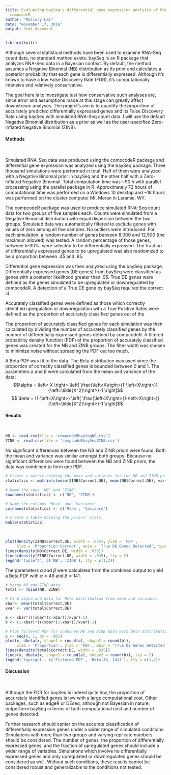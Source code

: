 ```yaml
---
title: Evaluating baySeq's differential gene expression analysis of RNA-Seq data with
  compcodeR
author: "Mallory Lai"
date: "November 17, 2016"
output: html_document
---
```

```r
library(knitr)
```

Although several statistical methods have been used to examine RNA-Seq count data, no standard method exists. baySeq is an R package that analyzes RNA-Seq data in a Bayesian context. By default, the method assumes a Negative Binomial (NB) distribution as its prior and calculates a posterior probability that each gene is differentially expressed. Although it's known to have a low False Discovery Rate (FDR), it's computationally intensive and relatively conservative. 

The goal here is to investigate just how conservative such analyses are, since error and assumptions made at this stage can greatly affect downstream analyses. The project's aim is to quantify the proportion of accurately predicted differentially expressed genes and its False Discovery Rate using baySeq with simulated RNA-Seq count data. I will use the default Negative Binomial distribution as a prior as well as the user-specified Zero-Inflated Negative Binomial (ZINB). 

#### Methods
&nbsp;

  Simulated RNA-Seq data was produced using the compcodeR package and differential gene expression was analyzed using the baySeq package. Three thousand simulations were performed in total. Half of them were analyzed with a Negative Binomial prior in baySeq and the other half with a Zero-Inflated Negative Binomial. Total computation time was ~90 h with parallel processing using the parallel package in R. Approximately 72 hours of computational time was performed on a Windows 10 desktop and ~18 hours was performed on the cluster computer Mt. Moran in Laramie, WY. 

  The compcodeR package was used to produce simulated RNA-Seq count data for two groups of five samples each. Counts were simulated from a Negative Binomial distribution with equal dispersion between the two groups. Simulated data was automatically filtered to exclude genes with values of zero among all five samples. No outliers were introduced. For each simulation, a random number of genes between 8,000 and 12,500 (the maximum allowed) was tested. A random percentage of those genes, between 5-30%, were selected to be differentially expressed. The fraction of differentially expressed genes to be upregulated was also randomized to be a proportion between .45 and .65.  

  Differential gene expression was then analyzed using the baySeq package. Differentially expressed genes (DE genes) from baySeq were classified as genes with a posterior likelihood greater than .95. True DE genes were defined as the genes simulated to be upregulated or downregulated by compcodeR. A detection of a True DE gene by baySeq required the correct id
  
  Accurately classified genes were defined as those which correctly identified upregulation or downregulation with a  True Positive Rates were defined as the proportion of accurately classified genes out of the
  
  The proportion of accurately classified genes for each simulation was then calculated by dividing the number of accurately classified genes by the number of differentially expressed genes defined by compcodeR. A filtered probability density function (PDF) of the proportion of accurately classified genes was created for the NB and ZINB groups. The filter width was chosen to minimize noise without spreading the PDF out too much. 

  A Beta PDF was fit to the data. The Beta distribution was used since the proportion of correctly classified genes is bounded between 0 and 1. The parameters $\alpha$ and $\beta$ were calculated from the mean and variance of the data:   
  $$\alpha = \left< X \right> \left[ \frac{\left<X\right>(1-\left<X\right>)}{\left<\tilde{X^2}\right>}-1  \right]$$ 
 $$ \beta = (1-\left<X\right>) \left[ \frac{\left<X\right>(1-\left<X\right>)}{\left<\tilde{X^2}\right>}-1  \right]$$

#### Results  
&nbsp;

```r
NB <- read.csv(file = 'compcodeRbaySeqNB.csv')
ZINB <- read.csv(file = 'compcodeRbaySeqZINB.csv')
```
  No significant differences between the NB and ZINB priors were found. Both the mean and variance was similar amongst both groups. Because no significant differences were found between the NB and ZINB priors, the data was combined to form one PDF. 
```r
# Create a matrix holding the mean and variance for the NB and ZINB priors.
statistics <- matrix(c(mean(ZINB$Correct.DE), mean(NB$Correct.DE), var(ZINB$Correct.DE), var(NB$Correct.DE)), nrow = 2)

# Name the rows 'NB' and 'ZINB'.
rownames(statistics) <- c('NB', 'ZINB')

# Name the columns 'Mean' and 'Variance'. 
colnames(statistics) <- c('Mean', 'Variance')

# Create a table holding the priors' stats.
kable(statistics)
```

&nbsp;

```r
plot(density(ZINB$Correct.DE, width = .035), ylab = 'PDF', 
     xlab = 'Proportion Correct', main = 'True DE Genes Detected', type = 'n')
lines(density(NB$Correct.DE, width = .035))
lines(density(ZINB$Correct.DE, width = .035), lty = 2)
legend('topleft', c('NB', 'ZINB'), lty = c(1,2))
```

The parameters $\alpha$ and $\beta$ were calculated from the combined output to yield a Beta PDF with $\alpha \approx 46$ and $\beta \approx 141$. 


```r
# Merge NB and ZINB data. 
total <- rbind(NB, ZINB)

# Find alpha and beta for Beta distribution from mean and variance.
xbar<- mean(total$Correct.DE) 
xvar <- var(total$Correct.DE)

a <- xbar*(((xbar*(1-xbar))/xvar)-1)
b <- (1-xbar)*(((xbar*(1-xbar))/xvar)-1)  

# Plot filtered PDF for combined NB and ZINB data with Beta distribution.
x <- seq(0, 1, by = .001)
plot(x, dbeta(x, shape1 = round(a), shape2 = round(b)), 
     xlab = 'Proportion', ylab = 'PDF', main = 'True DE Genes Detected', type = 'n')
lines(density(total$Correct.DE, width = .035))
lines(x, dbeta(x, shape1 = round(a), shape2 = round(b)), lty = 2)
legend('topright', c('Filtered PDF', 'Beta(46, 141)'), lty = c(1,2))

```

#### Discussion  
&nbsp;

Although the FDR for baySeq is indeed quite low, the proportion of accurately identified genes is low with a large computational cost. Other packages, such as edgeR or DEseq, although not Bayesian in nature, outperform baySeq in terms of both computational cost and number of genes detected.

Further research should center on the accurate classification of differentially expression genes under a wider range of simulated conditions. Simulations with more than two groups and varying replicate numbers should be considered. The number of genes, the proportion of differentially expressed genes, and the fraction of upregulated genes should include a wider range of variables. Simulations which involve no differentially expressed genes and only upregulated or downregulated genes should be considered as well. Without such conditions, these results cannot be considered robust and generalizable to the conditions not tested. 


















